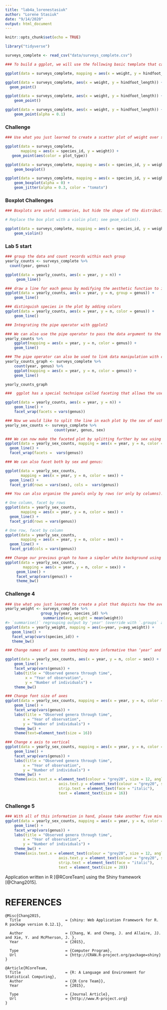 ```yaml
---
title: "lab4a_lorenestasiuk"
author: "Lorene Stasiuk"
date: "9/14/2020"
output: html_document
---
```


```r
knitr::opts_chunk$set(echo = TRUE)
```

```r
library("tidyverse")
```

```r
surveys_complete <- read_csv("data/surveys_complete.csv")
```

```r
### To build a ggplot, we will use the following basic template that can be used for different types of plots:

ggplot(data = surveys_complete, mapping = aes(x = weight, y = hindfoot_length))
```

```r
ggplot(data = surveys_complete, aes(x = weight, y = hindfoot_length)) +
  geom_point()
```

```r
ggplot(data = surveys_complete, aes(x = weight, y = hindfoot_length)) +
    geom_point()
```

```r
ggplot(data = surveys_complete, aes(x = weight, y = hindfoot_length)) +
    geom_point(alpha = 0.1)
```

### Challenge
```r
### Use what you just learned to create a scatter plot of weight over species_id with the plot types showing in different colors. Is this a good way to show this type of data?

ggplot(data = surveys_complete, 
       mapping = aes(x = species_id, y = weight)) +
   geom_point(aes(color = plot_type))

```

```r
ggplot(data = surveys_complete, mapping = aes(x = species_id, y = weight)) +
    geom_boxplot()
```

```r
ggplot(data = surveys_complete, mapping = aes(x = species_id, y = weight)) +
    geom_boxplot(alpha = 0) +
    geom_jitter(alpha = 0.3, color = "tomato")
```

### Boxplot Challenges
```r
### Boxplots are useful summaries, but hide the shape of the distribution. For example, if there is a bimodal distribution, it would not be observed with a boxplot. An alternative to the boxplot is the violin plot (sometimes known as a beanplot), where the shape (of the density of points) is drawn.

# Replace the box plot with a violin plot; see geom_violin().

ggplot(data = surveys_complete, mapping = aes(x = species_id, y = weight)) +
    geom_violin()

```

### Lab 5 start
```r
### group the data and count records within each group
yearly_counts <- surveys_complete %>%
  count(year, genus)

ggplot(data = yearly_counts, aes(x = year, y = n)) +
     geom_line()

### draw a line for each genus by modifying the aesthetic function to include group = genus
ggplot(data = yearly_counts, aes(x = year, y = n, group = genus)) +
    geom_line()

### distinguish species in the plot by adding colors
ggplot(data = yearly_counts, aes(x = year, y = n, color = genus)) +
    geom_line()
```

```r
### Integrating the pipe operator with ggplot2

### We can also use the pipe operator to pass the data argument to the ggplot() function. 
yearly_counts %>% 
    ggplot(mapping = aes(x = year, y = n, color = genus)) +
    geom_line()

### The pipe operator can also be used to link data manipulation with consequent data visualization.
yearly_counts_graph <- surveys_complete %>%
    count(year, genus) %>% 
    ggplot(mapping = aes(x = year, y = n, color = genus)) +
    geom_line()

yearly_counts_graph
```

```r
###  ggplot has a special technique called faceting that allows the user to split one plot into multiple plots based on a factor included in the dataset

ggplot(data = yearly_counts, aes(x = year, y = n)) +
    geom_line() +
    facet_wrap(facets = vars(genus))

### Now we would like to split the line in each plot by the sex of each individual measured. 
yearly_sex_counts <- surveys_complete %>%
                      count(year, genus, sex)

### We can now make the faceted plot by splitting further by sex using color (within a single plot):
ggplot(data = yearly_sex_counts, mapping = aes(x = year, y = n, color = sex)) +
  geom_line() +
  facet_wrap(facets =  vars(genus))

### We can also facet both by sex and genus:

ggplot(data = yearly_sex_counts, 
       mapping = aes(x = year, y = n, color = sex)) +
  geom_line() +
  facet_grid(rows = vars(sex), cols =  vars(genus))

### You can also organise the panels only by rows (or only by columns):

# One column, facet by rows
ggplot(data = yearly_sex_counts, 
       mapping = aes(x = year, y = n, color = sex)) +
  geom_line() +
  facet_grid(rows = vars(genus))

# One row, facet by column
ggplot(data = yearly_sex_counts, 
       mapping = aes(x = year, y = n, color = sex)) +
  geom_line() +
  facet_grid(cols = vars(genus))
```

```r
### Change our previous graph to have a simpler white background using the theme_bw() function
ggplot(data = yearly_sex_counts, 
        mapping = aes(x = year, y = n, color = sex)) +
     geom_line() +
     facet_wrap(vars(genus)) +
     theme_bw()
```

### Challenge 4
```r
### Use what you just learned to create a plot that depicts how the average weight of each species changes through the years.
yearly_weight <- surveys_complete %>%
                group_by(year, species_id) %>%
                 summarize(avg_weight = mean(weight))
#> `summarise()` regrouping output by 'year' (override with `.groups` argument)
ggplot(data = yearly_weight, mapping = aes(x=year, y=avg_weight)) +
   geom_line() +
   facet_wrap(vars(species_id)) +
   theme_bw()
```

```r
### Change names of axes to something more informative than ‘year’ and ‘n’ and add a title to the figure

ggplot(data = yearly_sex_counts, aes(x = year, y = n, color = sex)) +
    geom_line() +
    facet_wrap(vars(genus)) +
    labs(title = "Observed genera through time",
         x = "Year of observation",
         y = "Number of individuals") +
    theme_bw()

### Change font size of axes
ggplot(data = yearly_sex_counts, mapping = aes(x = year, y = n, color = sex)) +
    geom_line() +
    facet_wrap(vars(genus)) +
    labs(title = "Observed genera through time",
        x = "Year of observation",
        y = "Number of individuals") +
    theme_bw() +
    theme(text=element_text(size = 16))

### Change x axis to vertical
ggplot(data = yearly_sex_counts, mapping = aes(x = year, y = n, color = sex)) +
    geom_line() +
    facet_wrap(vars(genus)) +
    labs(title = "Observed genera through time",
        x = "Year of observation",
        y = "Number of individuals") +
    theme_bw() +
    theme(axis.text.x = element_text(colour = "grey20", size = 12, angle = 90, hjust = 0.5, vjust = 0.5),
                        axis.text.y = element_text(colour = "grey20", size = 12),
                        strip.text = element_text(face = "italic"),
                        text = element_text(size = 16))
```

### Challenge 5
```r
### With all of this information in hand, please take another five minutes to either improve one of the plots generated in this exercise or create a beautiful graph of your own. Use the RStudio ggplot2 cheat sheet for inspiration.
ggplot(data = yearly_sex_counts, mapping = aes(x = year, y = n, color = sex)) +
    geom_line() +
    facet_wrap(vars(genus)) +
    labs(title = "Observed genera through time",
        x = "Year of observation",
        y = "Number of individuals") +
    theme_bw() +
    theme(axis.text.x = element_text(colour = "grey20", size = 12, angle = 90, hjust = 0.5, vjust = 0.5),
                        axis.text.y = element_text(colour = "grey20", size = 12),
                        strip.text = element_text(face = "italic"),
                        text = element_text(size = 20))

```


Application written in R [@RCoreTeam] using the Shiny framework [@Chang2015].

# REFERENCES
```
@Misc{Chang2015,
  Title                    = {shiny: Web Application Framework for R. R package version 0.12.1},

  Author                   = {Chang, W. and Cheng, J. and Allaire, JJ. and Xie, Y. and McPherson, J. },
  Year                     = {2015},

  Type                     = {Computer Program},
  Url                      = {http://CRAN.R-project.org/package=shiny}
}

@Article{RCoreTeam,
  Title                    = {R: A Language and Environment for Statistical Computing},
  Author                   = {{R Core Team}},
  Year                     = {2015},

  Type                     = {Journal Article},
  Url                      = {http://www.R-project.org}
}
```